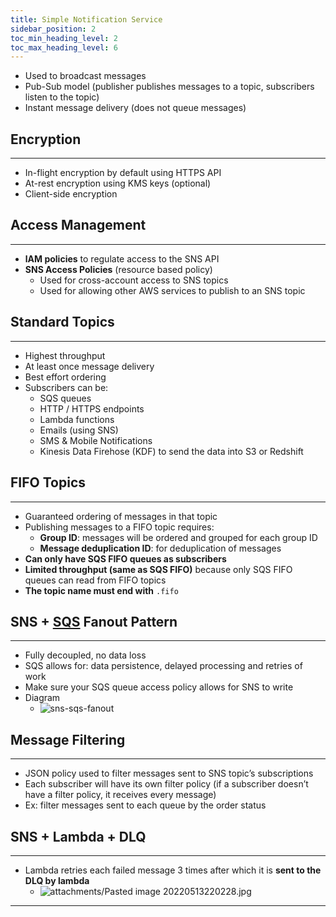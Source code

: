 ```yaml
---
title: Simple Notification Service
sidebar_position: 2
toc_min_heading_level: 2
toc_max_heading_level: 6
---
```




- Used to broadcast messages
- Pub-Sub model (publisher publishes messages to a topic, subscribers listen to the topic)
- Instant message delivery (does not queue messages)

## Encryption
-------------------------------------------

- In-flight encryption by default using HTTPS API
- At-rest encryption using KMS keys (optional)
- Client-side encryption

## Access Management
---------------------------------------------------------

- **lAM policies** to regulate access to the SNS API
- **SNS Access Policies** (resource based policy)
    - Used for cross-account access to SNS topics
    - Used for allowing other AWS services to publish to an SNS topic

## Standard Topics
-----------------------------------------------------

- Highest throughput
- At least once message delivery
- Best effort ordering
- Subscribers can be:
    - SQS queues
    - HTTP / HTTPS endpoints
    - Lambda functions
    - Emails (using SNS)
    - SMS & Mobile Notifications
    - Kinesis Data Firehose (KDF) to send the data into S3 or Redshift

## FIFO Topics
---------------------------------------------

- Guaranteed ordering of messages in that topic
- Publishing messages to a FIFO topic requires:
    - **Group ID**: messages will be ordered and grouped for each group ID
    - **Message deduplication ID**: for deduplication of messages
- **Can only have SQS FIFO queues as subscribers**
- **Limited throughput (same as SQS FIFO)** because only SQS FIFO queues can read from FIFO topics
- **The topic name must end with** `.fifo`

## SNS + [SQS](./SimpleQueueService.mdx) Fanout Pattern
------------------------------------------------------------------------------------------------------------

- Fully decoupled, no data loss
- SQS allows for: data persistence, delayed processing and retries of work
- Make sure your SQS queue access policy allows for SNS to write
- Diagram
    - ![sns-sqs-fanout](./img/sns-sqs-fanout.jpg)

## Message Filtering
---------------------------------------------------------

- JSON policy used to filter messages sent to SNS topic’s subscriptions
- Each subscriber will have its own filter policy (if a subscriber doesn’t have a filter policy, it receives every message)
- Ex: filter messages sent to each queue by the order status

## SNS + Lambda + DLQ
-------------------------------------------------------

- Lambda retries each failed message 3 times after which it is **sent to the DLQ by lambda**
    - ![attachments/Pasted image 20220513220228.jpg](./img/sns-lamda.jpg)

* * *
